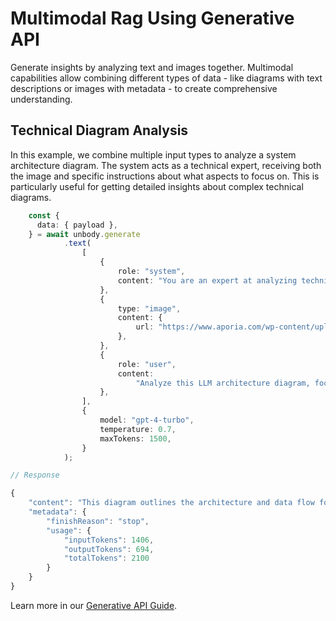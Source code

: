 
# Multimodal Rag Using Generative API

Generate insights by analyzing text and images together. Multimodal capabilities allow combining different types of data - like diagrams with text descriptions or images with metadata - to create comprehensive understanding.

## Technical Diagram Analysis
In this example, we combine multiple input types to analyze a system architecture diagram. The system acts as a technical expert, receiving both the image and specific instructions about what aspects to focus on. This is particularly useful for getting detailed insights about complex technical diagrams.

```typescript
    const {
      data: { payload },
    } = await unbody.generate
            .text(
                [
                    {
                        role: "system",
                        content: "You are an expert at analyzing technical diagrams.",
                    },
                    {
                        type: "image",
                        content: {
                            url: "https://www.aporia.com/wp-content/uploads/2024/02/image-4.png",
                        },
                    },
                    {
                        role: "user",
                        content:
                            "Analyze this LLM architecture diagram, focusing on data flow and bottlenecks.",
                    },
                ],
                {
                    model: "gpt-4-turbo",
                    temperature: 0.7,
                    maxTokens: 1500,
                }
            );
```

```typescript
// Response

{
    "content": "This diagram outlines the architecture and data flow for a language model (LLM) system. It includes several components that manage the flow of data, optimize queries, and ensure output quality. I'll break down the data flow process and point out potential bottlenecks:\n\n### Data Flow Analysis\n1. **End User Interaction**:\n   - The process starts with the end user sending a query through a user interface (UI). This is part of the telemetry service which likely also tracks user interaction data for analytics and system improvement.\n\n2. **Query Processing**:\n   - The query is then sent to the embedding model where a copy of the query is embedded into a vector format. This embedding model is critical as it transforms the query into a format that can be understood and processed by the vector database.\n\n3. **Vector Database**:\n   - The embedded query is used to retrieve similar findings from a vector database based on contextual relevance. This database must be highly optimized for fast retrieval to avoid delays in response time.\n\n4. **Initial Prompt Formation**:\n   - Filtered context snippets from the vector database are injected into an initial prompt setup. This step involves combining the user's query with relevant data fetched from the database.\n\n5. **Prompt Optimization**:\n   - The initial prompt is then optimized using a prompt optimization tool. This tool refines the prompt to improve the interaction with the LLM.\n\n6. **LLM Processing**:\n   - The optimized prompt is sent to the LLM through an API hosted on an LLM host. The LLM processes the prompt and produces an output.\n\n7. **Content Filtering**:\n   - Before the output is sent to the user, it passes through a content classifier or filter that scans for harmful or offensive content, ensuring the output is appropriate.\n\n8. **Output Delivery**:\n   - The final, filtered output is then sent back to the user via the UI.\n\n### Potential Bottlenecks\n1. **Embedding Model**:\n   - The embedding model must process the query into vectors efficiently. If the model is slow or the embedding process is complex, it could delay the entire query processing cycle.\n\n2. **Vector Database Retrieval**:\n   - The speed at which the vector database retrieves contextually relevant data is crucial. If the database is large or not well-indexed, it could slow down the retrieval process, creating a bottleneck.\n\n3. **Prompt Optimization Tool**:\n   - The efficiency of the prompt optimization tool is vital. If the optimization process is computationally intensive, it might delay the delivery of the prompt to the LLM, affecting overall response time.\n\n4. **Content Classifier**:\n   - The content classifier must quickly scan and filter the output without significantly delaying the delivery to the user. If the classifier is not well-tuned or if it requires heavy computational resources, it can become a bottleneck.\n\n5. **LLM Cache**:\n   - The diagram shows that outputs might be stored or retrieved from an LLM cache. The effectiveness and speed of this cache are crucial, especially for repeated queries or similar prompt scenarios. A slow or inefficient cache system could hinder performance.\n\n### Conclusion\nOverall, the architecture is designed to optimize the query processing and ensure quality outputs in an LLM system. However, attention must be paid to potential bottlenecks, especially in embedding, data retrieval, prompt optimization, and content filtering to maintain a smooth and efficient user experience.",
    "metadata": {
        "finishReason": "stop",
        "usage": {
            "inputTokens": 1406,
            "outputTokens": 694,
            "totalTokens": 2100
        }
    }
}
```

Learn more in our [Generative API Guide](/generative-api/overview).
